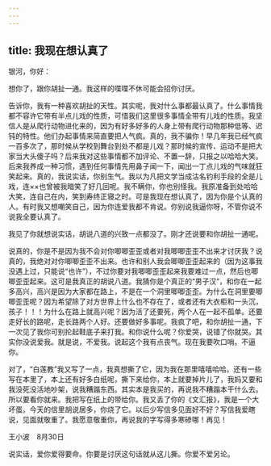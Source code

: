```yaml
---
---
---
```

title: 我现在想认真了
---

银河，你好：

想你了，跟你胡扯一通。我这样的喋喋不休可能会招你讨厌。

告诉你，我有一种喜欢胡扯的天性。其实呢，我对什么事都最认真了。什么事情我都不容许它带有半点儿戏的性质，可惜我们这里很多事情全带有儿戏的性质。我坚信人是从爬行动物进化来的，因为有好多好多的人身上带有爬行动物那种低等、迟钝的特性。他们办起事情来简直要把人气疯。真的，我不骗你！早几年我已经气疯一百多次了，那时候从学校到舞台到处不都是儿戏？那时候的宣传、运动不是把大家当大头傻子吗？后来我对这些事情都不加评论、不置一辞，只报之以哈哈大笑。后来我养成一种习惯，遇到任何事情先用鼻子闻一下，闻出一丁点儿戏的气味就狂笑起来。真的，我说实话，你别生气。我以为凡把文学当成沽名钓利手段的全是儿戏，连××也曾被我暗笑了好几回呢。我不瞒你，你也别怪我。我原准备到处哈哈大笑，连自己在内，笑到寿终正寝之时。可是我现在想认真了，因为你是个认真的人。有时我又想嘲笑自己，因为你连爱我都不肯说。你别说我逼你呀，不管你说不说我全要认真了。

我见了你就想说实话，胡说八道的兴致一点都没了。刚才还说要和你胡扯一通呢。

说真的，你是不是因为我不会对你唧唧歪歪或者对我唧唧歪歪不出来才讨厌我？说真的，我绝对对你唧唧歪歪不出来。也许和别人我会唧唧歪歪起来的（因为这事我没遇上过，只能说“也许”），不过你要对我唧唧歪歪起来我要难过一点，然后也唧唧歪歪起来。这可是我真正的胡说八道。我猜你是个真正的“男子汉”，和你在一起多高兴，高兴是因为大家都在路上，不是在一个洞里唧唧歪歪。为什么在洞里要唧唧歪歪呢？因为希望除了对方世界上什么也不存在了，或者还有大衣柜和一头沉，孩子！！！为什么在路上就高兴呢？因为活了还要死，两个人在一起不孤单。还要走好长的路呢，走长路两个人好。还要做好多事呢。我疯了吧，和你胡扯一通，下一次见了我你可别抡起鞋底子来打我。和你说什么呢？你爱哭，说错了你就哭。其实你没说爱我。就是说，不爱我。说起这个我有点丧气。现在我要吹口哨。不逼你。

对了，“白莲教”我又写了一点，我真想撕了它，因为我在那里嘻嘻哈哈。还有一些写在本里了，本上还有好多白纸呢，撕下来给你，本上就要掉片儿了，我妈又要和我没死没活地吵架，说我糟蹋东西。其实本是我买的，再说我不糟蹋本干什么去。所以要看你就来。我把写在纸上的带给你。我又丢了你的《文汇报》，我是一个大坏蛋。今天的信里胡说居多，你烧了它。以后少写信多见面好不好？写信我爱瞎说，见面就敬重了。我愿意敬重你，再说我的字写得多寒碜哪！再见！

王小波　8月30日

说实话，爱你爱得要命。你要是讨厌这句话就从这儿撕。你爱不爱另论。